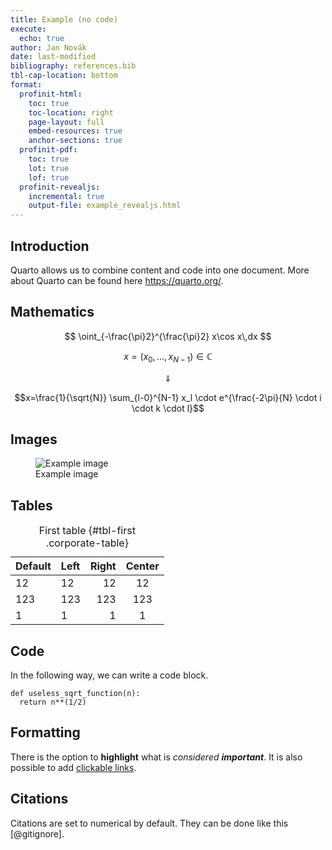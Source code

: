```yaml
---
title: Example (no code)
execute:
  echo: true
author: Jan Novák
date: last-modified
bibliography: references.bib
tbl-cap-location: bottom
format:
  profinit-html:
    toc: true
    toc-location: right
    page-layout: full
    embed-resources: true
    anchor-sections: true
  profinit-pdf:
    toc: true
    lot: true
    lof: true
  profinit-revealjs:
    incremental: true
    output-file: example_revealjs.html
---
```


## Introduction

Quarto allows us to combine content and code into one document. More about Quarto can be found here <https://quarto.org/>.

## Mathematics
$$ \oint_{-\frac{\pi}2}^{\frac{\pi}2} x\cos x\,dx $$

$$x=(x_0, ..., x_{N-1}) \in \mathbb{C}$$

$$\Downarrow$$

$$x=\frac{1}{\sqrt{N}} \sum_{l-0}^{N-1} x_l \cdot e^{\frac{-2\pi}{N} \cdot i \cdot k \cdot l}$$

## Images

![Example image](https://imgs.xkcd.com/comics/judgment_day_2x.png)

## Tables

| Default | Left | Right | Center |
|---------|:-----|------:|:------:|
| 12      | 12   |    12 |   12   |
| 123     | 123  |   123 |  123   |
| 1       | 1    |     1 |   1    |
: First table {#tbl-first .corporate-table}

## Code

In the following way, we can write a code block.

```.python
def useless_sqrt_function(n):
  return n**(1/2)

```

## Formatting

There is the option to **highlight** what is *considered* ***important***. It is also possible to add [clickable links](https://www.youtube.com/watch?v=dQw4w9WgXcQ).

## Citations

Citations are set to numerical by default. They can be done like this [@gitignore].

